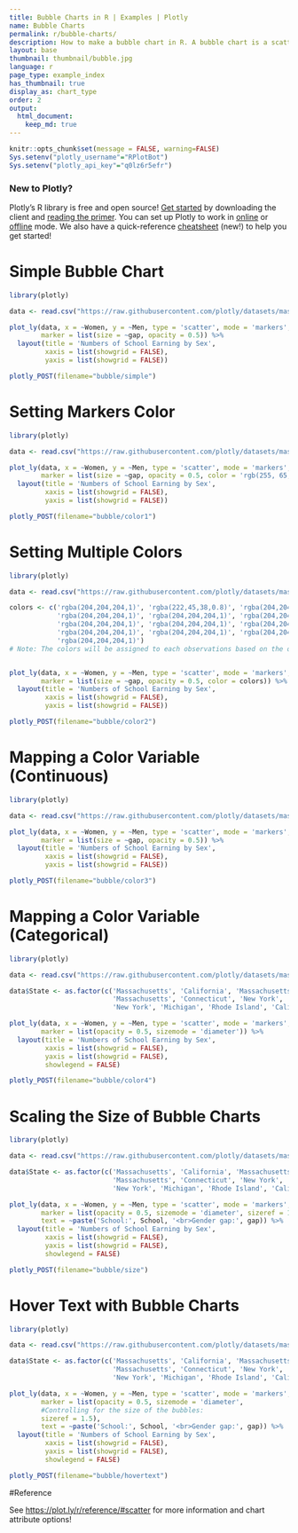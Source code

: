 ```yaml
---
title: Bubble Charts in R | Examples | Plotly
name: Bubble Charts
permalink: r/bubble-charts/
description: How to make a bubble chart in R. A bubble chart is a scatter plot whose markers have variable color and size.
layout: base
thumbnail: thumbnail/bubble.jpg
language: r
page_type: example_index
has_thumbnail: true
display_as: chart_type
order: 2
output:
  html_document:
    keep_md: true
---
```


```r
knitr::opts_chunk$set(message = FALSE, warning=FALSE)
Sys.setenv("plotly_username"="RPlotBot")
Sys.setenv("plotly_api_key"="q0lz6r5efr")
```

### New to Plotly?

Plotly's R library is free and open source! [Get started](https://plot.ly/r/getting-started/) by downloading the client and [reading the primer](https://plot.ly/r/getting-started/). 
You can set up Plotly to work in [online](https://plot.ly/r/getting-started/#hosting-graphs-in-your-online-plotly-account) or [offline](https://plot.ly/r/offline/) mode. 
We also have a quick-reference [cheatsheet](https://images.plot.ly/plotly-documentation/images/r_cheat_sheet.pdf) (new!) to help you get started!


# Simple Bubble Chart

```r
library(plotly)

data <- read.csv("https://raw.githubusercontent.com/plotly/datasets/master/school_earnings.csv")

plot_ly(data, x = ~Women, y = ~Men, type = 'scatter', mode = 'markers', 
        marker = list(size = ~gap, opacity = 0.5)) %>%
  layout(title = 'Numbers of School Earning by Sex',
         xaxis = list(showgrid = FALSE),
         yaxis = list(showgrid = FALSE))
```

```r
plotly_POST(filename="bubble/simple")
```

# Setting Markers Color

```r
library(plotly)

data <- read.csv("https://raw.githubusercontent.com/plotly/datasets/master/school_earnings.csv")

plot_ly(data, x = ~Women, y = ~Men, type = 'scatter', mode = 'markers', 
        marker = list(size = ~gap, opacity = 0.5, color = 'rgb(255, 65, 54)')) %>%
  layout(title = 'Numbers of School Earning by Sex',
         xaxis = list(showgrid = FALSE),
         yaxis = list(showgrid = FALSE))
```

```r
plotly_POST(filename="bubble/color1")
```

# Setting Multiple Colors

```r
library(plotly)

data <- read.csv("https://raw.githubusercontent.com/plotly/datasets/master/school_earnings.csv")

colors <- c('rgba(204,204,204,1)', 'rgba(222,45,38,0.8)', 'rgba(204,204,204,1)', 'rgba(204,204,204,1)', 'rgba(204,204,204,1)',
            'rgba(204,204,204,1)', 'rgba(204,204,204,1)', 'rgba(204,204,204,1)', 'rgba(204,204,204,1)', 'rgba(204,204,204,1)', 
            'rgba(204,204,204,1)', 'rgba(204,204,204,1)', 'rgba(204,204,204,1)', 'rgba(204,204,204,1)', 'rgba(204,204,204,1)', 
            'rgba(204,204,204,1)', 'rgba(204,204,204,1)', 'rgba(204,204,204,1)', 'rgba(204,204,204,1)', 'rgba(204,204,204,1)',
            'rgba(204,204,204,1)')
# Note: The colors will be assigned to each observations based on the order of the observations in the dataframe.


plot_ly(data, x = ~Women, y = ~Men, type = 'scatter', mode = 'markers',
        marker = list(size = ~gap, opacity = 0.5, color = colors)) %>%
  layout(title = 'Numbers of School Earning by Sex',
         xaxis = list(showgrid = FALSE),
         yaxis = list(showgrid = FALSE))
```

```r
plotly_POST(filename="bubble/color2")
```

# Mapping a Color Variable (Continuous)

```r
library(plotly)

data <- read.csv("https://raw.githubusercontent.com/plotly/datasets/master/school_earnings.csv")

plot_ly(data, x = ~Women, y = ~Men, type = 'scatter', mode = 'markers', color = ~gap, colors = 'Reds',
        marker = list(size = ~gap, opacity = 0.5)) %>%
  layout(title = 'Numbers of School Earning by Sex',
         xaxis = list(showgrid = FALSE),
         yaxis = list(showgrid = FALSE))
```

```r
plotly_POST(filename="bubble/color3")
```

# Mapping a Color Variable (Categorical)

```r
library(plotly)

data <- read.csv("https://raw.githubusercontent.com/plotly/datasets/master/school_earnings.csv")

data$State <- as.factor(c('Massachusetts', 'California', 'Massachusetts', 'Pennsylvanie', 'New Jersey', 'Illinois', 'Washington DC', 
                          'Massachusetts', 'Connecticut', 'New York', 'North Carolina', 'New Hampshire', 'New York', 'Indiana', 
                          'New York', 'Michigan', 'Rhode Island', 'California', 'Georgia', 'California', 'California'))

plot_ly(data, x = ~Women, y = ~Men, type = 'scatter', mode = 'markers', size = ~gap, color = ~State, colors = 'Paired',
        marker = list(opacity = 0.5, sizemode = 'diameter')) %>%
  layout(title = 'Numbers of School Earning by Sex',
         xaxis = list(showgrid = FALSE),
         yaxis = list(showgrid = FALSE),
         showlegend = FALSE)
```

```r
plotly_POST(filename="bubble/color4")
```

# Scaling the Size of Bubble Charts

```r
library(plotly)

data <- read.csv("https://raw.githubusercontent.com/plotly/datasets/master/school_earnings.csv")

data$State <- as.factor(c('Massachusetts', 'California', 'Massachusetts', 'Pennsylvanie', 'New Jersey', 'Illinois', 'Washington DC', 
                          'Massachusetts', 'Connecticut', 'New York', 'North Carolina', 'New Hampshire', 'New York', 'Indiana', 
                          'New York', 'Michigan', 'Rhode Island', 'California', 'Georgia', 'California', 'California'))

plot_ly(data, x = ~Women, y = ~Men, type = 'scatter', mode = 'markers', size = ~gap, color = ~State, colors = 'Paired',
        marker = list(opacity = 0.5, sizemode = 'diameter', sizeref = 1.5),
        text = ~paste('School:', School, '<br>Gender gap:', gap)) %>%
  layout(title = 'Numbers of School Earning by Sex',
         xaxis = list(showgrid = FALSE),
         yaxis = list(showgrid = FALSE),
         showlegend = FALSE)
```

```r
plotly_POST(filename="bubble/size")
```

# Hover Text with Bubble Charts

```r
library(plotly)

data <- read.csv("https://raw.githubusercontent.com/plotly/datasets/master/school_earnings.csv")

data$State <- as.factor(c('Massachusetts', 'California', 'Massachusetts', 'Pennsylvanie', 'New Jersey', 'Illinois', 'Washington DC', 
                          'Massachusetts', 'Connecticut', 'New York', 'North Carolina', 'New Hampshire', 'New York', 'Indiana', 
                          'New York', 'Michigan', 'Rhode Island', 'California', 'Georgia', 'California', 'California'))

plot_ly(data, x = ~Women, y = ~Men, type = 'scatter', mode = 'markers', size = ~gap, color = ~State, colors = 'Paired',
        marker = list(opacity = 0.5, sizemode = 'diameter', 
        #Controlling for the size of the bubbles:
        sizeref = 1.5),
        text = ~paste('School:', School, '<br>Gender gap:', gap)) %>%
  layout(title = 'Numbers of School Earning by Sex',
         xaxis = list(showgrid = FALSE),
         yaxis = list(showgrid = FALSE),
         showlegend = FALSE)
```

```r
plotly_POST(filename="bubble/hovertext")
```

#Reference

See [https://plot.ly/r/reference/#scatter](https://plot.ly/r/reference/#scatter) for more information and chart attribute options!
